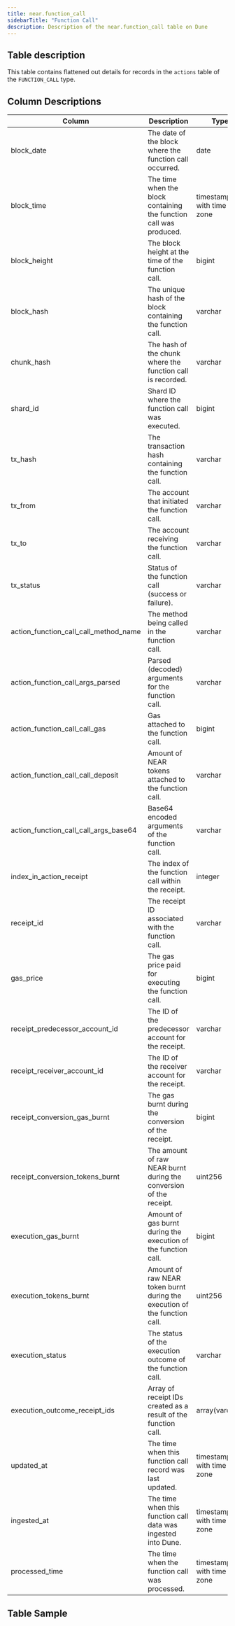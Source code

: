 ```yaml
---
title: near.function_call
sidebarTitle: "Function Call"
description: Description of the near.function_call table on Dune
---
```


## Table description

This table contains flattened out details for records in the `actions` table of the `FUNCTION_CALL` type.

## Column Descriptions

| Column                               | Description                                                              | Type                              |
| ------------------------------------ | ------------------------------------------------------------------------ | --------------------------------- |
| block_date                           | The date of the block where the function call occurred.                   | date                              |
| block_time                           | The time when the block containing the function call was produced.        | timestamp(3) with time zone       |
| block_height                         | The block height at the time of the function call.                        | bigint                            |
| block_hash                           | The unique hash of the block containing the function call.                | varchar                           |
| chunk_hash                           | The hash of the chunk where the function call is recorded.                | varchar                           |
| shard_id                             | Shard ID where the function call was executed.                            | bigint                            |
| tx_hash                              | The transaction hash containing the function call.                        | varchar                           |
| tx_from                              | The account that initiated the function call.                             | varchar                           |
| tx_to                                | The account receiving the function call.                                  | varchar                           |
| tx_status                            | Status of the function call (success or failure).                         | varchar                           |
| action_function_call_call_method_name | The method being called in the function call.                             | varchar                           |
| action_function_call_args_parsed      | Parsed (decoded) arguments for the function call.                         | varchar                           |
| action_function_call_call_gas         | Gas attached to the function call.                                        | bigint                            |
| action_function_call_call_deposit     | Amount of NEAR tokens attached to the function call.                      | varchar                           |
| action_function_call_call_args_base64 | Base64 encoded arguments of the function call.                            | varchar                           |
| index_in_action_receipt               | The index of the function call within the receipt.                        | integer                           |
| receipt_id                           | The receipt ID associated with the function call.                         | varchar                           |
| gas_price                            | The gas price paid for executing the function call.                       | bigint                            |
| receipt_predecessor_account_id        | The ID of the predecessor account for the receipt.                        | varchar                           |
| receipt_receiver_account_id           | The ID of the receiver account for the receipt.                           | varchar                           |
| receipt_conversion_gas_burnt          | The gas burnt during the conversion of the receipt.                       | bigint                            |
| receipt_conversion_tokens_burnt       | The amount of raw NEAR burnt during the conversion of the receipt.        | uint256                           |
| execution_gas_burnt                   | Amount of gas burnt during the execution of the function call.            | bigint                            |
| execution_tokens_burnt                | Amount of raw NEAR token burnt during the execution of the function call. | uint256                           |
| execution_status                      | The status of the execution outcome of the function call.                 | varchar                           |
| execution_outcome_receipt_ids         | Array of receipt IDs created as a result of the function call.            | array(varchar)                    |
| updated_at                            | The time when this function call record was last updated.                 | timestamp(3) with time zone       |
| ingested_at                           | The time when this function call data was ingested into Dune.             | timestamp(3) with time zone       |
| processed_time                        | The time when the function call was processed.                            | timestamp(3) with time zone       |


## Table Sample


<TableSample tableSchema="near" tableName="function_call" />

